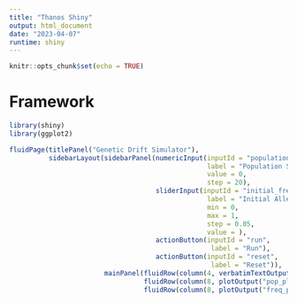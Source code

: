 ```yaml
---
title: "Thanos Shiny"
output: html_document
date: "2023-04-07"
runtime: shiny
---
```


```r
knitr::opts_chunk$set(echo = TRUE)
```

# Framework

```r
library(shiny)
library(ggplot2)

fluidPage(titlePanel("Genetic Drift Simulator"), 
          sidebarLayout(sidebarPanel(numericInput(inputId = "population_size", 
                                                  label = "Population Size", 
                                                  value = 0, 
                                                  step = 20), 
                                     sliderInput(inputId = "initial_frequency", 
                                                  label = "Initial Allele Frequency", 
                                                  min = 0, 
                                                  max = 1, 
                                                  step = 0.05, 
                                                  value = ), 
                                     actionButton(inputId = "run", 
                                                   label = "Run"), 
                                     actionButton(inputId = "reset",
                                                   label = "Reset")), 
                        mainPanel(fluidRow(column(4, verbatimTextOutput("text"))),
                                  fluidRow(column(8, plotOutput("pop_plot"))), 
                                  fluidRow(column(8, plotOutput("freq_plot"))))))

```





